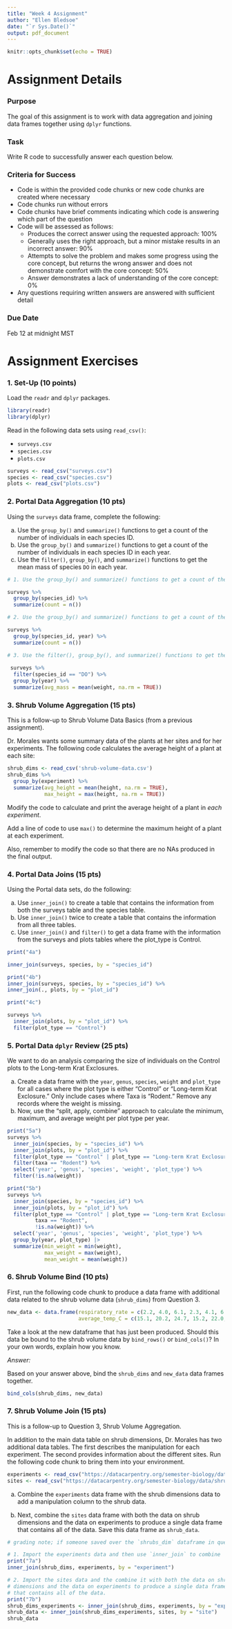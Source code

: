 ```yaml
---
title: "Week 4 Assignment"
author: "Ellen Bledsoe"
date: "`r Sys.Date()`"
output: pdf_document
---
```


```r
knitr::opts_chunk$set(echo = TRUE)
```

# Assignment Details

### Purpose

The goal of this assignment is to work with data aggregation and joining data frames together using `dplyr` functions.

### Task

Write R code to successfully answer each question below.

### Criteria for Success

-   Code is within the provided code chunks or new code chunks are created where necessary
-   Code chunks run without errors
-   Code chunks have brief comments indicating which code is answering which part of the question
-   Code will be assessed as follows:
    -   Produces the correct answer using the requested approach: 100%
    -   Generally uses the right approach, but a minor mistake results in an incorrect answer: 90%
    -   Attempts to solve the problem and makes some progress using the core concept, but returns the wrong answer and does not demonstrate comfort with the core concept: 50%
    -   Answer demonstrates a lack of understanding of the core concept: 0%
-   Any questions requiring written answers are answered with sufficient detail

### Due Date

Feb 12 at midnight MST

# Assignment Exercises

### 1. Set-Up (10 points)

Load the `readr` and `dplyr` packages.

```r
library(readr)
library(dplyr)
```

Read in the following data sets using `read_csv()`:

-   `surveys.csv`
-   `species.csv`
-   `plots.csv`

```r
surveys <- read_csv("surveys.csv")
species <- read_csv("species.csv")
plots <- read_csv("plots.csv")
```

### 2. Portal Data Aggregation (10 pts)

Using the `surveys` data frame, complete the following:

a.  Use the `group_by()` and `summarize()` functions to get a count of the number of individuals in each species ID.
b.  Use the `group_by()` and `summarize()` functions to get a count of the number of individuals in each species ID in each year.
c.  Use the `filter()`, `group_by()`, and `summarize()` functions to get the mean mass of species `DO` in each year.

```r
# 1. Use the group_by() and summarize() functions to get a count of the number of individuals in each species ID.

surveys %>% 
  group_by(species_id) %>% 
  summarize(count = n())

# 2. Use the group_by() and summarize() functions to get a count of the number of individuals in each species ID in each year.

surveys %>% 
  group_by(species_id, year) %>% 
  summarize(count = n())

# 3. Use the filter(), group_by(), and summarize() functions to get the mean mass of species DO in each year.
 
 surveys %>%
  filter(species_id == "DO") %>%
  group_by(year) %>%
  summarize(avg_mass = mean(weight, na.rm = TRUE))

```

### 3. Shrub Volume Aggregation (15 pts)

This is a follow-up to Shrub Volume Data Basics (from a previous assignment).

Dr. Morales wants some summary data of the plants at her sites and for her experiments. The following code calculates the average height of a plant at each site:

```r
shrub_dims <- read_csv('shrub-volume-data.csv')
shrub_dims %>% 
  group_by(experiment) %>% 
  summarize(avg_height = mean(height, na.rm = TRUE),
            max_height = max(height, na.rm = TRUE))
```

Modify the code to calculate and print the average height of a plant in *each experiment*.

Add a line of code to use `max()` to determine the maximum height of a plant at each experiment.

Also, remember to modify the code so that there are no NAs produced in the final output.

### 4. Portal Data Joins (15 pts)

Using the Portal data sets, do the following:

a.  Use `inner_join()` to create a table that contains the information from both the surveys table and the species table.
b.  Use `inner_join()` twice to create a table that contains the information from all three tables.
c.  Use `inner_join()` and `filter()` to get a data frame with the information from the surveys and plots tables where the plot_type is Control.

```r
print("4a")

inner_join(surveys, species, by = "species_id")

print("4b")
inner_join(surveys, species, by = "species_id") %>% 
inner_join(., plots, by = "plot_id")

print("4c")

surveys %>% 
  inner_join(plots, by = "plot_id") %>% 
  filter(plot_type == "Control")
```

### 5. Portal Data `dplyr` Review (25 pts)

We want to do an analysis comparing the size of individuals on the Control plots to the Long-term Krat Exclosures.

a. Create a data frame with the `year`, `genus`, `species`, `weight` and `plot_type` for all cases where the plot type is either "Control" or "Long-term Krat Exclosure." Only include cases where Taxa is "Rodent." Remove any records where the weight is missing.
b. Now, use the "split, apply, combine" approach to calculate the minimum, maximum, and average weight per plot type per year.

```r
print("5a")
surveys %>% 
  inner_join(species, by = "species_id") %>% 
  inner_join(plots, by = "plot_id") %>% 
  filter(plot_type == "Control" | plot_type == "Long-term Krat Exclosure") %>% 
  filter(taxa == "Rodent") %>% 
  select('year', 'genus', 'species', 'weight', 'plot_type') %>% 
  filter(!is.na(weight))

print("5b")
surveys %>% 
  inner_join(species, by = "species_id") %>% 
  inner_join(plots, by = "plot_id") %>% 
  filter(plot_type == "Control" | plot_type == "Long-term Krat Exclosure",
         taxa == "Rodent", 
         !is.na(weight)) %>% 
  select('year', 'genus', 'species', 'weight', 'plot_type') %>% 
  group_by(year, plot_type) |> 
  summarize(min_weight = min(weight),
            max_weight = max(weight),
            mean_weight = mean(weight))

```

### 6. Shrub Volume Bind (10 pts)

First, run the following code chunk to produce a data frame with additional data related to the shrub volume data (`shrub_dims`) from Question 3.

```r
new_data <- data.frame(respiratory_rate = c(2.2, 4.0, 6.1, 2.3, 4.1, 6.2, 1.8, 3.5, 5.7, 1.9, 3.5, 5.8, 2.0, 4.7, 6.2),
                       average_temp_C = c(15.1, 20.2, 24.7, 15.2, 22.0, 25.1, 14.2, 19.0, 23.6, 14.9, 20.3, 24.1, 19.2, 22.7, 25.0))

```

Take a look at the new dataframe that has just been produced. Should this data be bound to the shrub volume data by `bind_rows()` or `bind_cols()`? In your own words, explain how you know.

*Answer:*

Based on your answer above, bind the `shrub_dims` and `new_data` data frames together.

```r
bind_cols(shrub_dims, new_data)
```

### 7. Shrub Volume Join (15 pts)

This is a follow-up to Question 3, Shrub Volume Aggregation.

In addition to the main data table on shrub dimensions, Dr. Morales has two additional data tables. The first describes the manipulation for each experiment. The second provides information about the different sites. Run the following code chunk to bring them into your environment.

```r
experiments <- read_csv("https://datacarpentry.org/semester-biology/data/shrub-volume-experiments.csv")
sites <- read_csv("https://datacarpentry.org/semester-biology/data/shrub-volume-sites.csv")
```

a. Combine the `experiments` data frame with the shrub dimensions data to add a manipulation column to the shrub data.

b. Next, combine the `sites` data frame with both the data on shrub dimensions and the data on experiments to produce a single data frame that contains all of the data. Save this data frame as `shrub_data`.

```r
# grading note; if someone saved over the `shrubs_dim` dataframe in question 3, then they might have a different answer

# 1. Import the experiments data and then use `inner_join` to combine
print("7a")
inner_join(shrub_dims, experiments, by = "experiment")

# 2. Import the sites data and the combine it with both the data on shrub
# dimensions and the data on experiments to produce a single data frame
# that contains all of the data.
print("7b")
shrub_dims_experiments <- inner_join(shrub_dims, experiments, by = "experiment")
shrub_data <- inner_join(shrub_dims_experiments, sites, by = "site")
shrub_data
```

